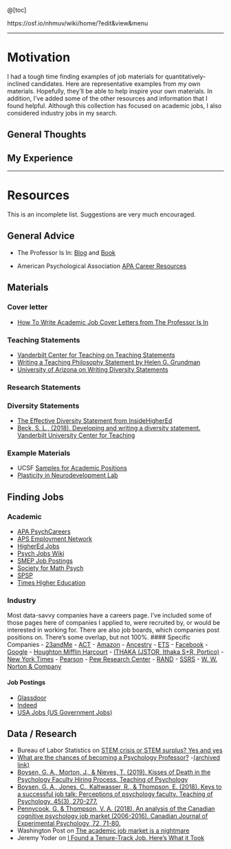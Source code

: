 @[toc]

https://osf.io/nhmuv/wiki/home/?edit&view&menu

----------

# Motivation

I had a tough time finding examples of job materials for quantitatively-inclined candidates. Here are representative examples from my own materials. Hopefully, they'll be able to help inspire your own materials. In addition, I've added some of the other resources and information that I found helpful. Although this collection has focused on academic jobs, I also considered industry jobs in my search.

## General Thoughts

## My Experience

----------


# Resources
This is an incomplete list. Suggestions are very much encouraged.

## General Advice

- The Professor Is In: [Blog][1] and [Book][2]

- American Psychological Association [APA Career Resources][3]

## Materials

### Cover letter
- [How To Write Academic Job Cover Letters from The Professor Is In][4]

### Teaching Statements
- [Vanderbilt Center for Teaching on Teaching Statements][5]
- [Writing a Teaching Philosophy Statement by Helen G. Grundman][6]
- [University of Arizona on Writing Diversity Statements][7]

### Research Statements

### Diversity Statements
- [The Effective Diversity Statement from InsideHigherEd][8]
- [Beck, S. L., (2018). Developing and writing a diversity statement. Vanderbilt University Center for Teaching][9]

### Example Materials

- UCSF [Samples for Academic Positions][10]
- [Plasticity in Neurodevelopment Lab][11]

## Finding Jobs

### Academic
- [APA PsychCareers](https://www.psyccareers.com/search)
- [APS Employment Network](https://jobs.psychologicalscience.org/)
- [HigherEd Jobs](https://www.higheredjobs.com/faculty/search.cfm?JobCat=91)
- [Psych Jobs Wiki](http://psychjobsearch.wikidot.com/)
- [SMEP Job Postings](https://smep.org/resources/positions-available)
- [Society for Math Psych](http://www.mathpsych.org/index.php?option=com_content&view=category&layout=blog&id=34&Itemid=62)
- [SPSP](https://my.spsp.org/Careers/Job-Search)
- [Times Higher Education](https://www.timeshighereducation.com/unijobs/en-us/listings/psychology/)

### Industry
Most data-savvy companies have a careers page. I've included some of those pages here of companies I applied to, were recruited by, or would be interested in working for. There are also job boards, which companies post positions on. There's some overlap, but not 100%.
#### Specific Companies
- [23andMe](https://www.23andme.com/careers/)
- [ACT](https://careers-act.icims.com/jobs/)
- [Amazon](https://www.amazon.jobs/en/job_categories/data-science)
- [Ancestry](https://careers.ancestry.com/us/en)
- [ETS](https://www.ets.org/careers)
- [Facebook](https://www.facebook.com/careers/jobs)
- [Google](https://careers.google.com/)
- [Houghton Mifflin Harcourt](https://careers.hmhco.com/key/educational-measurement-jobs.html)
- [ITHAKA (JSTOR, Ithaka S+R, Portico)](https://www.ithaka.org/career-opportunities)
- [New York Times](https://www.nytco.com/careers/)
- [Pearson](https://pearson.jobs/)
- [Pew Research Center][12]
- [RAND][13]
- [SSRS][14]
- [W. W. Norton & Company](https://wwnorton.com/careers/current-openings)

#### Job Postings
- [Glassdoor](https://www.glassdoor.com)
- [Indeed](https://www.indeed.com/)
- [USA Jobs (US Government Jobs)](https://www.usajobs.gov/)


## Data / Research
- Bureau of Labor Statistics on [STEM crisis or STEM surplus? Yes and yes][15]
- [What are the chances of becoming a Psychology Professor?][16]
    -[(archived link)][17]
-  [Boysen, G. A., Morton, J., & Nieves, T. (2019). Kisses of Death in the Psychology Faculty Hiring Process. Teaching of Psychology][18]
- [Boysen, G. A., Jones, C., Kaltwasser, R., & Thompson, E. (2018). Keys to a successful job talk: Perceptions of psychology faculty. Teaching of Psychology, 45(3), 270-277.][19]
- [Pennycook, G. & Thompson, V. A. (2018). An analysis of the Canadian cognitive psychology job market (2006-2016). Canadian Journal of Experimental Psychology, 72, 71-80.][20]
- Washington Post on [The academic job market is a nightmare][21]
- Jeremy Yoder on [I Found a Tenure-Track Job. Here's What it Took][22]


  [1]: http://theprofessorisin.com/
  [2]: https://smile.amazon.com/gp/product/0553419420
  [3]: https://www.apa.org/careers/resources/academic/
  [4]: https://theprofessorisin.com/category/how-to-write-academic-job-cover-letters/
  [5]: https://cft.vanderbilt.edu/guides-sub-pages/teaching-statements/
  [6]: http://www.ams.org/notices/200611/comm-grundman.pdf
  [7]: https://postdoc.arizona.edu/content/writing-diversity-statements
  [8]: https://www.insidehighered.com/advice/2016/06/10/how-write-effective-diversity-statement-essay
  [9]: https://cft.vanderbilt.edu/guides-sub-pages/developing-and-writing-a-diversity-statement/
  [10]: https://career.ucsf.edu/grad-students-postdocs/career-planning/academic-jobs/applying/academic-samples
  [11]: https://www.plasticityinneurodevelopmentlab.com/for-academics
  [12]: https://jobs-prc.icims.com/jobs/
  [13]: https://www.rand.org/jobs.html
  [14]: https://ssrs.com/careers/
  [15]: https://www.bls.gov/opub/mlr/2015/article/stem-crisis-or-stem-surplus-yes-and-yes.htm
  [16]: http://geekpsychologist.com/what-are-the-chances-of-becoming-a-psychology-professor/stem-surplus-yes-and-yes.htm
  [17]: http://webcache.googleusercontent.com/search?q=cache:M-P4L1Xj8XoJ:geekpsychologist.com/what-are-the-chances-of-becoming-a-psychology-professor/&hl=en&gl=us&strip=0&vwsrc=0
  [18]: https://journals.sagepub.com/doi/abs/10.1177/0098628319853942
  [19]: https://journals.sagepub.com/doi/abs/10.1177/0098628318779277
  [20]: https://psyarxiv.com/mxa35
  [21]: https://chroniclevitae.com/news/1775-i-found-a-tenure-track-job-here-s-what-it-took
  [22]: https://chroniclevitae.com/news/1775-i-found-a-tenure-track-job-here-s-what-it-took